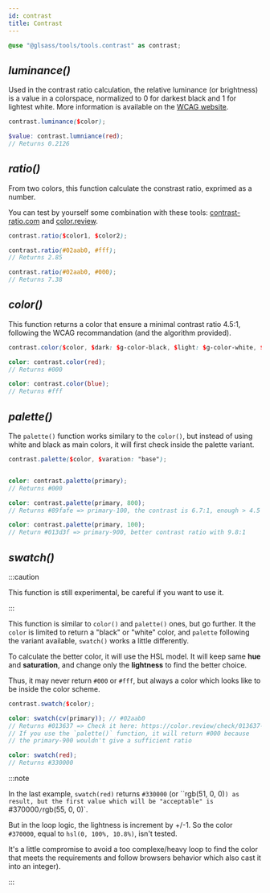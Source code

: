 ```yaml
---
id: contrast
title: Contrast
---
```


```scss
@use "@glsass/tools/tools.contrast" as contrast;
```

## _luminance()_

Used in the contrast ratio calculation, the relative luminance (or brightness)
is a value in a colorspace, normalized to 0 for darkest black and 1 for lightest
white. More information is available on the
[WCAG website](https://www.w3.org/WAI/GL/wiki/Relative_luminance).

```scss
contrast.luminance($color);

$value: contrast.lumniance(red);
// Returns 0.2126
```

## _ratio()_

From two colors, this function calculate the constrast ratio, exprimed as a
number.

You can test by yourself some combination with these tools:
[contrast-ratio.com](https://contrast-ratio.com/) and
[color.review](https://color.review/).

```scss
contrast.ratio($color1, $color2);

contrast.ratio(#02aab0, #fff);
// Returns 2.85

contrast.ratio(#02aab0, #000);
// Returns 7.38
```

## _color()_

This function returns a color that ensure a minimal contrast ratio 4.5:1,
following the WCAG recommandation (and the algorithm provided).

```scss
contrast.color($color, $dark: $g-color-black, $light: $g-color-white, $ignore-warning: false);

color: contrast.color(red);
// Returns #000

color: contrast.color(blue);
// Returns #fff
```

## _palette()_

The `palette()` function works similary to the `color()`, but instead of using
white and black as main colors, it will first check inside the palette variant.

```scss
contrast.palette($color, $varation: "base");


color: contrast.palette(primary);
// Returns #000

color: contrast.palette(primary, 800);
// Returns #89fafe => primary-100, the contrast is 6.7:1, enough > 4.5

color: contrast.palette(primary, 100);
// Return #013d3f => primary-900, better contrast ratio with 9.8:1
```

## _swatch()_

:::caution

This function is still experimental, be careful if you want to use it.

:::

This function is similar to `color()` and `palette()` ones, but go further. It
the `color` is limited to return a "black" or "white" color, and `palette`
following the variant available, `swatch()` works a little differently.

To calculate the better color, it will use the HSL model. It will keep same
**hue** and **saturation**, and change only the **lightness** to find the better
choice.

Thus, it may never return `#000` or `#fff`, but always a color which looks like
to be inside the color scheme.

```scss
contrast.swatch($color);

color: swatch(cv(primary)); // #02aab0
// Returns #013637 => Check it here: https://color.review/check/013637-02AAB0
// If you use the `palette()` function, it will return #000 because
// the primary-900 wouldn't give a sufficient ratio

color: swatch(red);
// Returns #330000
```

:::note

In the last example, `swatch(red)` returns `#330000` (or ``rgb(51, 0, 0)`) as
result, but the first value which will be "acceptable" is
`#370000`/`rgb(55, 0, 0)`.

But in the loop logic, the lightness is increment by +/-1. So the color
`#370000`, equal to `hsl(0, 100%, 10.8%)`, isn't tested.

It's a little compromise to avoid a too complexe/heavy loop to find the color
that meets the requirements and follow browsers behavior which also cast it into
an integer).

:::
